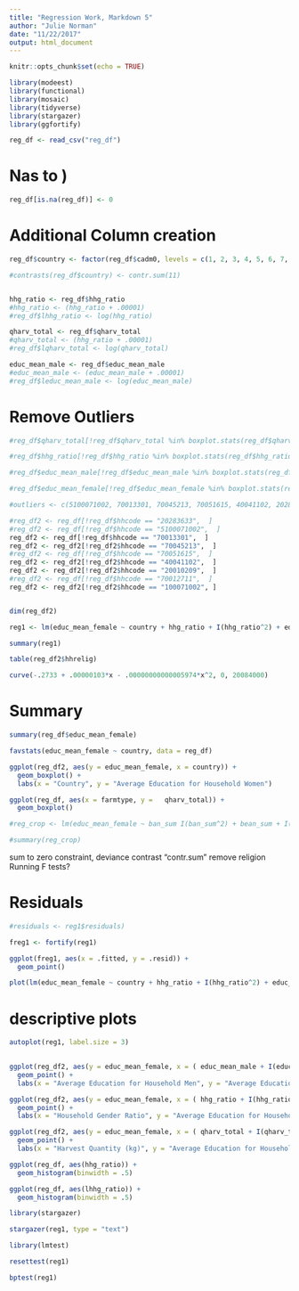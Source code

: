 ```yaml
---
title: "Regression Work, Markdown 5"
author: "Julie Norman"
date: "11/22/2017"
output: html_document
---
```


```r
knitr::opts_chunk$set(echo = TRUE)
```

```r

library(modeest)
library(functional)
library(mosaic)
library(tidyverse)
library(stargazer)
library(ggfortify)

```


```r
reg_df <- read_csv("reg_df")
```


# Nas to )





```r
reg_df[is.na(reg_df)] <- 0


```




# Additional Column creation
```r
reg_df$country <- factor(reg_df$cadm0, levels = c(1, 2, 3, 4, 5, 6, 7, 8, 9, 10, 28), labels = c("Burkina_Faso", "Egypt", "Ethiopia", "Ghana", "Niger", "Senegal", "South_Africa", "Zambia", "Cameroon",  "Kenya", "Zimbabwe"))

#contrasts(reg_df$country) <- contr.sum(11)


hhg_ratio <- reg_df$hhg_ratio
#hhg_ratio <- (hhg_ratio + .00001)
#reg_df$lhhg_ratio <- log(hhg_ratio)

qharv_total <- reg_df$qharv_total 
#qharv_total <- (hhg_ratio + .00001)
#reg_df$lqharv_total <- log(qharv_total)

educ_mean_male <- reg_df$educ_mean_male
#educ_mean_male <- (educ_mean_male + .00001)
#reg_df$leduc_mean_male <- log(educ_mean_male)

```

# Remove Outliers

```r
#reg_df$qharv_total[!reg_df$qharv_total %in% boxplot.stats(reg_df$qharv_total)$out]

#reg_df$hhg_ratio[!reg_df$hhg_ratio %in% boxplot.stats(reg_df$hhg_ratio)$out]

#reg_df$educ_mean_male[!reg_df$educ_mean_male %in% boxplot.stats(reg_df$educ_mean_male)$out]

#reg_df$educ_mean_female[!reg_df$educ_mean_female %in% boxplot.stats(reg_df$educ_mean_female)$out]

#outliers <- c(5100071002, 70013301, 70045213, 70051615, 40041102, 20283633)5100071002, 70012711, 70012711, 70045213, 100071002

#reg_df2 <- reg_df[!reg_df$hhcode == "20283633",  ]
#reg_df2 <- reg_df[!reg_df$hhcode == "5100071002",  ]
reg_df2 <- reg_df[!reg_df$hhcode == "70013301",  ]
reg_df2 <- reg_df2[!reg_df2$hhcode == "70045213",  ]
#reg_df2 <- reg_df[!reg_df$hhcode == "70051615",  ]
reg_df2 <- reg_df2[!reg_df2$hhcode == "40041102",  ]
reg_df2 <- reg_df2[!reg_df2$hhcode == "20010209",  ]
#reg_df2 <- reg_df[!reg_df$hhcode == "70012711",  ]
reg_df2 <- reg_df2[!reg_df2$hhcode == "100071002", ]



```

```r
dim(reg_df2)

```


```r
reg1 <- lm(educ_mean_female ~ country + hhg_ratio + I(hhg_ratio^2) + educ_mean_male + I(educ_mean_male^2) + hhelectric + qharv_total + I(qharv_total^2)+ hhrelig, data = reg_df2)

summary(reg1)
```


```r
table(reg_df2$hhrelig)
```



```r
curve(-.2733 + .00000103*x - .00000000000005974*x^2, 0, 20084000)
```


# Summary
```r
summary(reg_df$educ_mean_female)

favstats(educ_mean_female ~ country, data = reg_df)

ggplot(reg_df2, aes(y = educ_mean_female, x = country)) + 
  geom_boxplot() + 
  labs(x = "Country", y = "Average Education for Household Women")
```


```r
ggplot(reg_df, aes(x = farmtype, y =   qharv_total)) +
  geom_boxplot()
```


```r
#reg_crop <- lm(educ_mean_female ~ ban_sum I(ban_sum^2) + bean_sum + I(bean_sum^2) + cass_sum + I(cass_sum^2) + chic_sum + I(chic_sum^2) + citfrui_sum + I(citfrui_sum^2) + clov_sum + I(clov_sum^2) + cof_sum + cot_sum + cow_sum + cuc_sum + flax_sum + grap_sum + gnut_sum + kol_sum +  mais_sum + mang_sum + mil_sum + okra_sum + oni_sum + other_sum + date_sum + p_oil_sum + pap_sum + pnut_sum + pep_sum + pigp_sum + pine_sum + plan_sum + pota_sum + rice_sum + shea_sum + sorg_sum + soy_sum + spin_sum + sug_sum + tea_sum + tob_sum + tom_sum + whe_sum + yam_sum, data = reg_df)

#summary(reg_crop)
```


sum to zero constraint, deviance contrast "contr.sum"
remove religion 
Running F tests?





# Residuals
```r
#residuals <- reg1$residuals)

freg1 <- fortify(reg1)

ggplot(freg1, aes(x = .fitted, y = .resid)) + 
  geom_point() 
```

```r
plot(lm(educ_mean_female ~ country + hhg_ratio + I(hhg_ratio^2) + educ_mean_male + I(educ_mean_male^2) + hhelectric + qharv_total + I(qharv_total^2)+ hhrelig, data = reg_df))
```

# descriptive plots
```r

autoplot(reg1, label.size = 3) 
 
```




```r


ggplot(reg_df2, aes(y = educ_mean_female, x = ( educ_mean_male + I(educ_mean_male^2)))) +
  geom_point() + 
  labs(x = "Average Education for Household Men", y = "Average Education for Household Women")
```

```r
ggplot(reg_df2, aes(y = educ_mean_female, x = ( hhg_ratio + I(hhg_ratio^2)))) +
  geom_point() + 
  labs(x = "Household Gender Ratio", y = "Average Education for Household Women")
```

```r
ggplot(reg_df2, aes(y = educ_mean_female, x = ( qharv_total + I(qharv_total^2)))) +
  geom_point() +
  labs(x = "Harvest Quantity (kg)", y = "Average Education for Household Women")
```

```r
ggplot(reg_df, aes(hhg_ratio)) +
  geom_histogram(binwidth = .5)
```

```r
ggplot(reg_df, aes(lhhg_ratio)) +
  geom_histogram(binwidth = .5)
```

```r
library(stargazer)

stargazer(reg1, type = "text")
```

```r
library(lmtest)

resettest(reg1)
```

 
```r
bptest(reg1)
```





